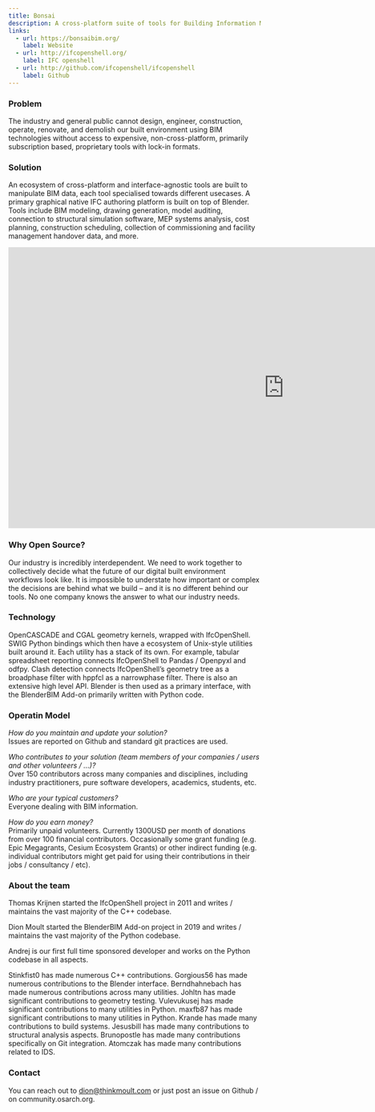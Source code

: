 ```yaml
---
title: Bonsai
description: A cross-platform suite of tools for Building Information Modeling (BIM) built on Blender.
links:
  - url: https://bonsaibim.org/
    label: Website
  - url: http://ifcopenshell.org/
    label: IFC openshell
  - url: http://github.com/ifcopenshell/ifcopenshell
    label: Github
---
```


### Problem

The industry and general public cannot design, engineer, construction, operate, renovate, and demolish our built environment using BIM technologies without access to expensive, non-cross-platform, primarily subscription based, proprietary tools with lock-in formats.

### Solution

An ecosystem of cross-platform and interface-agnostic tools are built to manipulate BIM data, each tool specialised towards different usecases. A primary graphical native IFC authoring platform is built on top of Blender. Tools include BIM modeling, drawing generation, model auditing, connection to structural simulation software, MEP systems analysis, cost planning, construction scheduling, collection of commissioning and facility management handover data, and more.

<iframe
  width="1100"
  height="560"
  src="https://www.youtube.com/embed/Ooh05WF__80"
  title="Technical demonstrations of Native IFC authoring with free software - buildingSMART UK+I"
  frameborder="0"
  allow="accelerometer; autoplay; clipboard-write; encrypted-media; gyroscope; picture-in-picture; web-share"
  referrerpolicy="strict-origin-when-cross-origin"
  allowfullscreen
></iframe>

### Why Open Source?

Our industry is incredibly interdependent. We need to work together to collectively decide what the future of our digital built environment workflows look like. It is impossible to understate how important or complex the decisions are behind what we build – and it is no different behind our tools. No one company knows the answer to what our industry needs.

### Technology

OpenCASCADE and CGAL geometry kernels, wrapped with IfcOpenShell. SWIG Python bindings which then have a ecosystem of Unix-style utilities built around it. Each utility has a stack of its own. For example, tabular spreadsheet reporting connects IfcOpenShell to Pandas / Openpyxl and odfpy. Clash detection connects IfcOpenShell’s geometry tree as a broadphase filter with hppfcl as a narrowphase filter. There is also an extensive high level API. Blender is then used as a primary interface, with the BlenderBIM Add-on primarily written with Python code.

### Operatin Model

_How do you maintain and update your solution?_<br />
Issues are reported on Github and standard git practices are used.

_Who contributes to your solution (team members of your companies / users and other volunteers / …)?_<br />
Over 150 contributors across many companies and disciplines, including industry practitioners, pure software developers, academics, students, etc.

_Who are your typical customers?_<br />
Everyone dealing with BIM information.

_How do you earn money?_<br />
Primarily unpaid volunteers. Currently 1300USD per month of donations from over 100 financial contributors. Occasionally some grant funding (e.g. Epic Megagrants, Cesium Ecosystem Grants) or other indirect funding (e.g. individual contributors might get paid for using their contributions in their jobs / consultancy / etc).

### About the team

Thomas Krijnen started the IfcOpenShell project in 2011 and writes / maintains the vast majority of the C++ codebase.

Dion Moult started the BlenderBIM Add-on project in 2019 and writes / maintains the vast majority of the Python codebase.

Andrej is our first full time sponsored developer and works on the Python codebase in all aspects.

Stinkfist0 has made numerous C++ contributions. Gorgious56 has made numerous contributions to the Blender interface. Berndhahnebach has made numerous contributions across many utilities. Johltn has made significant contributions to geometry testing. Vulevukusej has made significant contributions to many utilities in Python. maxfb87 has made significant contributions to many utilities in Python. Krande has made many contributions to build systems. Jesusbill has made many contributions to structural analysis aspects. Brunopostle has made many contributions specifically on Git integration. Atomczak has made many contributions related to IDS.

### Contact

You can reach out to [dion@thinkmoult.com](mailto:dion@thinkmoult.com) or just post an issue on Github / on community.osarch.org.
